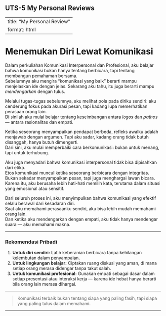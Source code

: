 ## UTS-5 My Personal Reviews

---
title: "My Personal Review"
format: html
---

# Menemukan Diri Lewat Komunikasi

Dalam perkuliahan Komunikasi Interpersonal dan Profesional, aku belajar bahwa komunikasi bukan hanya tentang berbicara, tapi tentang membangun pemahaman bersama.  
Sebelumnya aku mengira “komunikasi yang baik” berarti mampu menjelaskan ide dengan jelas. Sekarang aku tahu, itu juga berarti mampu *mendengarkan* dengan tulus.

Melalui tugas-tugas sebelumnya, aku melihat pola pada diriku sendiri: aku cenderung fokus pada akurasi pesan, tapi kadang lupa memerhatikan perasaan orang lain.  
Di sinilah aku mulai belajar tentang keseimbangan antara *logos* dan *pathos* — antara rasionalitas dan empati.

Ketika seseorang menyampaikan pendapat berbeda, refleks awalku adalah menjawab dengan argumen. Tapi aku sadar, kadang orang tidak butuh disanggah, hanya butuh dimengerti.  
Dari sini, aku mulai memperbaiki cara berkomunikasi: bukan untuk menang, tapi untuk terhubung.

Aku juga menyadari bahwa komunikasi interpersonal tidak bisa dipisahkan dari etika.  
Etos komunikasi muncul ketika seseorang berbicara dengan integritas.  
Bukan sekadar menyampaikan pesan, tapi juga menghargai lawan bicara.  
Karena itu, aku berusaha lebih hati-hati memilih kata, terutama dalam situasi yang emosional atau sensitif.

Dari seluruh proses ini, aku menyimpulkan bahwa komunikasi yang efektif selalu berawal dari kesadaran diri.  
Saat aku memahami perasaanku sendiri, aku bisa lebih mudah memahami orang lain.  
Dan ketika aku mendengarkan dengan empati, aku tidak hanya mendengar suara — aku memahami makna.

---

### Rekomendasi Pribadi
1. **Untuk diri sendiri:** Latih keberanian berbicara tanpa kehilangan kelembutan dalam penyampaian.  
2. **Untuk lingkungan belajar:** Ciptakan ruang diskusi yang aman, di mana setiap orang merasa didengar tanpa takut salah.  
3. **Untuk komunikasi profesional:** Gunakan empati sebagai dasar dalam setiap presentasi atau interaksi kerja — karena ide hebat hanya berarti bila orang lain merasa dihargai.

---

> Komunikasi terbaik bukan tentang siapa yang paling fasih, tapi siapa yang paling tulus dalam memahami.

---